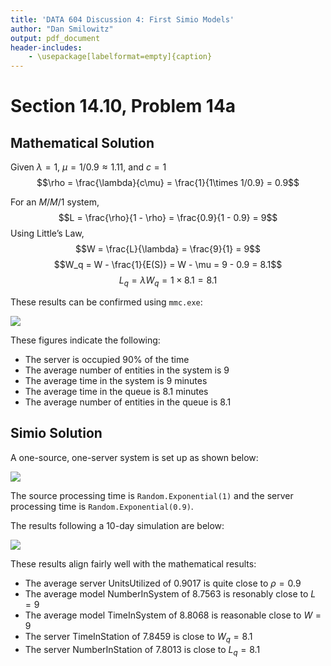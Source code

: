 ```yaml
---
title: 'DATA 604 Discussion 4: First Simio Models'
author: "Dan Smilowitz"
output: pdf_document
header-includes:
    - \usepackage[labelformat=empty]{caption}
---
```


# Section 14.10, Problem 14a

## Mathematical Solution
Given $\lambda = 1$, $\mu = 1/0.9 \approx 1.11$, and $c = 1$
$$\rho = \frac{\lambda}{c\mu} = \frac{1}{1\times 1/0.9} = 0.9$$

For an $M/M/1$ system,
$$L = \frac{\rho}{1 - \rho} = \frac{0.9}{1 - 0.9} = 9$$
Using Little's Law,
$$W = \frac{L}{\lambda} = \frac{9}{1} = 9$$
$$W_q = W - \frac{1}{E(S)} = W - \mu = 9 - 0.9 = 8.1$$
$$L_q = \lambda W_q = 1 \times 8.1 = 8.1$$

These results can be confirmed using `mmc.exe`:

![](wk4mmc.PNG)


These figures indicate the following:

  - The server is occupied 90% of the time
  - The average number of entities in the system is 9
  - The average time in the system is 9 minutes
  - The average time in the queue is 8.1 minutes
  - The average number of entities in the queue is 8.1


\newpage
## Simio Solution

A one-source, one-server system is set up as shown below:

![](wk4Setup.PNG)

The source processing time is `Random.Exponential(1)` and the server processing time is `Random.Exponential(0.9)`.

The results following a 10-day simulation are below:

![](wk4Results.PNG)


These results align fairly well with the mathematical results:

  - The average server UnitsUtilized of 0.9017 is quite close to $\rho = 0.9$
  - The average model NumberInSystem of 8.7563 is resonably close to $L = 9$
  - The average model TimeInSystem of 8.8068 is reasonable close to $W = 9$
  - The server TimeInStation of 7.8459 is close to $W_q = 8.1$
  - The server NumberInStation of 7.8013 is close to $L_q = 8.1$

